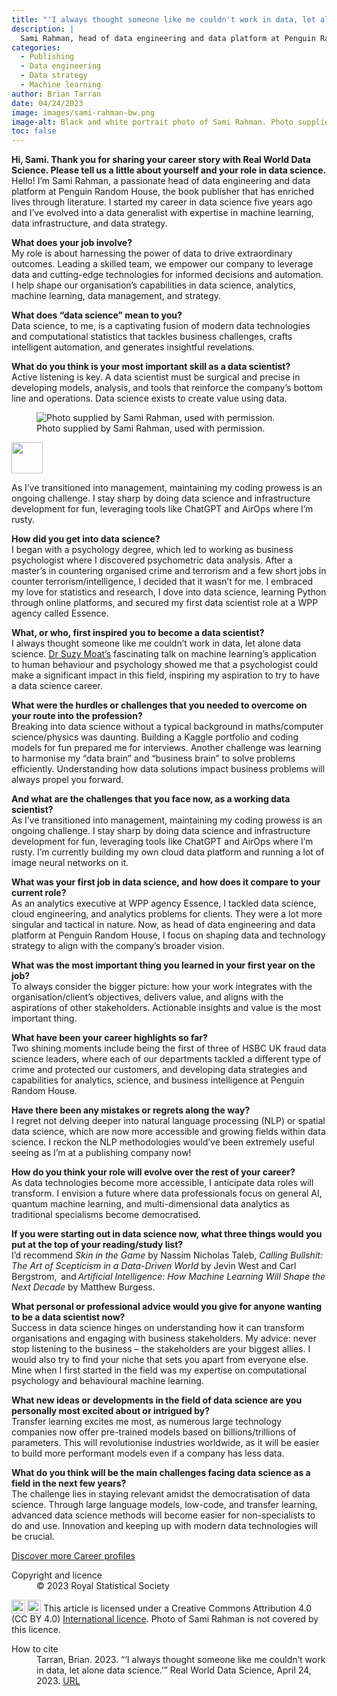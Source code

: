 ```yaml
---
title: "'I always thought someone like me couldn't work in data, let alone data science'"
description: |
  Sami Rahman, head of data engineering and data platform at Penguin Random House, parlayed a psychology degree into a data science career – inspired by a talk on machine learning's application to human behaviour.   
categories:
  - Publishing
  - Data engineering
  - Data strategy
  - Machine learning
author: Brian Tarran
date: 04/24/2023
image: images/sami-rahman-bw.png
image-alt: Black and white portrait photo of Sami Rahman. Photo supplied by Sami Rahman, used with permission.
toc: false
---
```


**Hi, Sami. Thank you for sharing your career story with Real World Data Science. Please tell us a little about yourself and your role in data science.**  
Hello! I'm Sami Rahman, a passionate head of data engineering and data platform at Penguin Random House, the book publisher that has enriched lives through literature. I started my career in data science five years ago and I've evolved into a data generalist with expertise in machine learning, data infrastructure, and data strategy.

**What does your job involve?**  
My role is about harnessing the power of data to drive extraordinary outcomes. Leading a skilled team, we empower our company to leverage data and cutting-edge technologies for informed decisions and automation. I help shape our organisation's capabilities in data science, analytics, machine learning, data management, and strategy.

**What does "data science" mean to you?**  
Data science, to me, is a captivating fusion of modern data technologies and computational statistics that tackles business challenges, crafts intelligent automation, and generates insightful revelations.

**What do you think is your most important skill as a data scientist?**  
Active listening is key. A data scientist must be surgical and precise in developing models, analysis, and tools that reinforce the company's bottom line and operations. Data science exists to create value using data.

::: {.pullquote-container}
::: grid
::: {.g-col-12 .g-col-lg-4}
![Photo supplied by Sami Rahman, used with permission.](images/sami-rahman.png){fig-alt="Portrait photo of Sami Rahman" fig-align="left"}
::: 
::: {.g-col-12 .g-col-lg-8 .pullquote-grid .pullquote}
![](/images/pullquote-purple.png){width="50px"}

As I've transitioned into management, maintaining my coding prowess is an ongoing challenge. I stay sharp by doing data science and infrastructure development for fun, leveraging tools like ChatGPT and AirOps where I'm rusty.
:::
:::
:::

**How did you get into data science?**  
I began with a psychology degree, which led to working as business psychologist where I discovered psychometric data analysis. After a master's in countering organised crime and terrorism and a few short jobs in counter terrorism/intelligence, I decided that it wasn't for me. I embraced my love for statistics and research, I dove into data science, learning Python through online platforms, and secured my first data scientist role at a WPP agency called Essence.

**What, or who, first inspired you to become a data scientist?**  
I always thought someone like me couldn't work in data, let alone data science. [Dr Suzy Moat's](https://www.wbs.ac.uk/about/person/suzy-moat/) fascinating talk on machine learning's application to human behaviour and psychology showed me that a psychologist could make a significant impact in this field, inspiring my aspiration to try to have a data science career.

**What were the hurdles or challenges that you needed to overcome on your route into the profession?**  
Breaking into data science without a typical background in maths/computer science/physics was daunting. Building a Kaggle portfolio and coding models for fun prepared me for interviews. Another challenge was learning to harmonise my "data brain" and "business brain" to solve problems efficiently. Understanding how data solutions impact business problems will always propel you forward. 

**And what are the challenges that you face now, as a working data scientist?**  
As I've transitioned into management, maintaining my coding prowess is an ongoing challenge. I stay sharp by doing data science and infrastructure development for fun, leveraging tools like ChatGPT and AirOps where I'm rusty. I'm currently building my own cloud data platform and running a lot of image neural networks on it.

**What was your first job in data science, and how does it compare to your current role?**  
As an analytics executive at WPP agency Essence, I tackled data science, cloud engineering, and analytics problems for clients. They were a lot more singular and tactical in nature. Now, as head of data engineering and data platform at Penguin Random House, I focus on shaping data and technology strategy to align with the company's broader vision.

**What was the most important thing you learned in your first year on the job?**  
To always consider the bigger picture: how your work integrates with the organisation/client's objectives, delivers value, and aligns with the aspirations of other stakeholders. Actionable insights and value is the most important thing.

**What have been your career highlights so far?**  
Two shining moments include being the first of three of HSBC UK fraud data science leaders, where each of our departments tackled a different type of crime and protected our customers, and developing data strategies and capabilities for analytics, science, and business intelligence at Penguin Random House.

**Have there been any mistakes or regrets along the way?**  
I regret not delving deeper into natural language processing (NLP) or spatial data science, which are now more accessible and growing fields within data science. I reckon the NLP methodologies would've been extremely useful seeing as I'm at a publishing company now!

**How do you think your role will evolve over the rest of your career?**  
As data technologies become more accessible, I anticipate data roles will transform. I envision a future where data professionals focus on general AI, quantum machine learning, and multi-dimensional data analytics as traditional specialisms become democratised.

**If you were starting out in data science now, what three things would you put at the top of your reading/study list?**  
I'd recommend *Skin in the Game* by Nassim Nicholas Taleb, *Calling Bullshit: The Art of Scepticism in a Data-Driven World* by Jevin West and Carl Bergstrom,  and *Artificial Intelligence: How Machine Learning Will Shape the Next Decade* by Matthew Burgess.

**What personal or professional advice would you give for anyone wanting to be a data scientist now?**  
Success in data science hinges on understanding how it can transform organisations and engaging with business stakeholders. My advice: never stop listening to the business -- the stakeholders are your biggest allies. I would also try to find your niche that sets you apart from everyone else. Mine when I first started in the field was my expertise on computational psychology and behavioural machine learning. 

**What new ideas or developments in the field of data science are you personally most excited about or intrigued by?**  
Transfer learning excites me most, as numerous large technology companies now offer pre-trained models based on billions/trillions of parameters. This will revolutionise industries worldwide, as it will be easier to build more performant models even if a company has less data.

**What do you think will be the main challenges facing data science as a field in the next few years?**  
The challenge lies in staying relevant amidst the democratisation of data science. Through large language models, low-code, and transfer learning, advanced data science methods will become easier for non-specialists to do and use. Innovation and keeping up with modern data technologies will be crucial.

::: {.article-btn}
[Discover more Career profiles](/careers/career-profiles/index.qmd)
:::

::: {.further-info}
::: grid
::: {.g-col-12 .g-col-md-6}
Copyright and licence
: &copy; 2023 Royal Statistical Society

<a href="http://creativecommons.org/licenses/by/4.0/?ref=chooser-v1" target="_blank" rel="license noopener noreferrer" style="display:inline-block;"> <img style="height:22px!important;vertical-align:text-bottom;" src="https://mirrors.creativecommons.org/presskit/icons/cc.svg?ref=chooser-v1"><img style="height:22px!important;margin-left:3px;vertical-align:text-bottom;" src="https://mirrors.creativecommons.org/presskit/icons/by.svg?ref=chooser-v1"></a> This article is licensed under a Creative Commons Attribution 4.0 (CC BY 4.0) <a href="http://creativecommons.org/licenses/by/4.0/?ref=chooser-v1" target="_blank" rel="license noopener noreferrer" style="display:inline-block;"> International licence</a>. Photo of Sami Rahman is not covered by this licence.  

:::

::: {.g-col-12 .g-col-md-6}
How to cite
: Tarran, Brian. 2023. "'I always thought someone like me couldn't work in data, let alone data science.'" Real World Data Science, April 24, 2023. [URL](https://realworlddatascience.net/careers/career-profiles/posts/04/24/sami-rahman.html)
:::
:::
:::